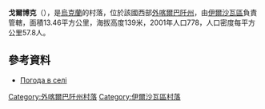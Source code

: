 {{coord|48|18|46|N|22|52|34|E|scale:100000|display=title}}

'''戈爾博克'''（{{lang-uk|Горбок}}），是[[烏克蘭|烏克蘭]]的村落，位於該國西部[[外喀爾巴阡州|外喀爾巴阡州]]，由[[伊爾沙瓦區|伊爾沙瓦區]]負責管轄，面積13.46平方公里，海拔高度139米，2001年人口778，人口密度每平方公里57.8人。

==參考資料==
*[http://weather.in.ua/ua/zakarpatskaja/5538 Погода в селі ] {{Wayback|url=http://weather.in.ua/ua/zakarpatskaja/5538 |date=20161106190131 }}

{{DEFAULTSORT:Горбок}}

[[Category:外喀爾巴阡州村落|Category:外喀爾巴阡州村落]]
[[Category:伊爾沙瓦區村落|Category:伊爾沙瓦區村落]]


{{Zakarpattia-geo-stub}}
